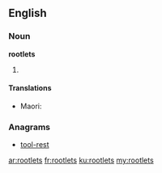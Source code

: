 ==English==

===Noun===
'''rootlets'''

# {{plural of|rootlet}}

====Translations====
{{trans-top|}}
* Maori: {{t|mi|wekeweke}}
{{trans-bottom}}

===Anagrams===
* [[tool-rest#English|tool-rest]]

[[ar:rootlets]]
[[fr:rootlets]]
[[ku:rootlets]]
[[my:rootlets]]